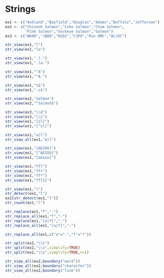 # Strings



```r
ex1 <- c("Ashland","Bayfield","Douglas","Adams","Buffalo","Jefferson")
ex2 <- c("Chinook Salmon","Coho Salmon","Chum Salmon",
         "Pink Salmon","Sockeye Salmon","Salmon")
ex3 <- c("WD40","JB80","R2D2","C3PO","Run DMC","AC/DC")

str_view(ex1,"l")
str_view(ex1,"la")

str_view(ex1,".l.")
str_view(ex1,".la.")

str_view(ex1,"^A")
str_view(ex1,"^A.")

str_view(ex1,"s$")
str_view(ex1,".s$")

str_view(ex2,"Salmon")
str_view(ex2,"^Salmon$")

str_view(ex3,"\\d")
str_view(ex3,"\\s")
str_view(ex1,"[sl]")
str_view(ex1,"[^sl]")

str_view(ex1,"a|l")
str_view_all(ex1,"a|l")

str_view(ex1,"[AEIOU]")
str_view(ex1,"[^AEIOU]")
str_view(ex1,"[aeiou]")

str_view(ex1,"ff?")
str_view(ex1,"ff+")
str_view(ex1,"ff*")
str_view(ex1,"ff{1}")

str_view(ex1,"l")
str_detect(ex1,"l")
ex1[str_detect(ex1,"l")]
str_count(ex1,"l")

str_replace(ex1,"f","-")
str_replace_all(ex1,"f","-")
str_replace(ex1,"[a|f]","-")
str_replace_all(ex1,"[a|f]","-")

str_replace_all(ex1,c("a"="-","f"="*"))

str_split(ex2,"\\s")
str_split(ex2,"\\s",simplify=TRUE)
str_split(ex2,"\\s",simplify=TRUE,n=1)

str_view_all(ex2,boundary("word"))
str_view_all(ex2,boundary("character"))
str_view_all(ex2,boundary("line"))


```

